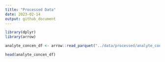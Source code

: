 ```yaml
---
title: "Processed Data"
date: 2023-02-14
output: github_document
---
```


```r
library(dplyr)
library(arrow)
```

```r
analyte_concen_df <- arrow::read_parquet("../data/processed/analyte_concentrations.parquet")

head(analyte_concen_df)
```